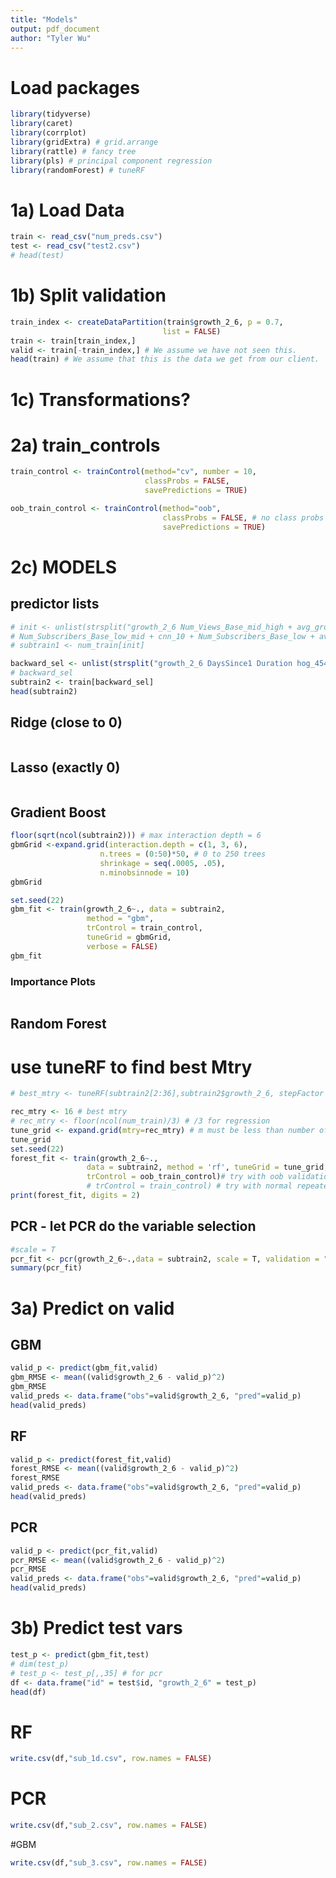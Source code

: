 ---
title: "Models"
output: pdf_document
author: "Tyler Wu"
---

# Load packages
```{r, message=F}
library(tidyverse)
library(caret)
library(corrplot)
library(gridExtra) # grid.arrange
library(rattle) # fancy tree
library(pls) # principal component regression
library(randomForest) # tuneRF
```

# 1a) Load Data
```{r}
train <- read_csv("num_preds.csv")
test <- read_csv("test2.csv")
# head(test)
```

# 1b) Split validation
```{r}
train_index <- createDataPartition(train$growth_2_6, p = 0.7, 
                                  list = FALSE)
train <- train[train_index,]
valid <- train[-train_index,] # We assume we have not seen this.
head(train) # We assume that this is the data we get from our client.
```

# 1c) Transformations?


# 2a) train_controls
```{r}
train_control <- trainControl(method="cv", number = 10,
                              classProbs = FALSE, 
                              savePredictions = TRUE)

oob_train_control <- trainControl(method="oob", 
                                  classProbs = FALSE, # no class probs for reg
                                  savePredictions = TRUE)
```

# 2c) MODELS

## predictor lists
```{r}
# init <- unlist(strsplit("growth_2_6 Num_Views_Base_mid_high + avg_growth_low + avg_growth_low_mid + count_vids_mid_high + doc2vec_17 + Num_Views_Base_low + Num_Subscribers_Base_mid_high + num_uppercase_chars	+ Num_Views_Base_low_mid + cnn_17 + cnn_89 + num_chars +
# Num_Subscribers_Base_low_mid + cnn_10 + Num_Subscribers_Base_low + avg_growth_mid_high + doc2vec_10 + num_stopwords", " + "))
# subtrain1 <- num_train[init]

backward_sel <- unlist(strsplit("growth_2_6 DaysSince1 Duration hog_454 hog_492 hog_641 hog_716 hog_855 cnn_9 cnn_10 cnn_12 cnn_17 cnn_19 cnn_25 cnn_68 cnn_88 sd_pixel_val sd_red sd_blue doc2vec_2 doc2vec_13 punc_num_! punc_num_/ punc_num_: punc_num_| num_words num_stopwords num_uppercase_words Num_Subscribers_Base_low Num_Subscribers_Base_low_mid Num_Views_Base_low_mid Num_Views_Base_mid_high avg_growth_low avg_growth_low_mid avg_growth_mid_high count_vids_low_mid"," "))
# backward_sel
subtrain2 <- train[backward_sel]
head(subtrain2)
```

## Ridge (close to 0)
```{r}

```

## Lasso (exactly 0)
```{r}

```

## Gradient Boost
```{r}
floor(sqrt(ncol(subtrain2))) # max interaction depth = 6
gbmGrid <-expand.grid(interaction.depth = c(1, 3, 6),
                    n.trees = (0:50)*50, # 0 to 250 trees
                    shrinkage = seq(.0005, .05),
                    n.minobsinnode = 10)
gbmGrid
```


```{r}
set.seed(22)
gbm_fit <- train(growth_2_6~., data = subtrain2, 
                 method = "gbm", 
                 trControl = train_control,
                 tuneGrid = gbmGrid,
                 verbose = FALSE)
gbm_fit
```

### Importance Plots
```{r}

```


## Random Forest

# use tuneRF to find best Mtry
```{r}
# best_mtry <- tuneRF(subtrain2[2:36],subtrain2$growth_2_6, stepFactor = 1.5, improve = 1e-5, ntree = 500)
```

```{r}
rec_mtry <- 16 # best mtry
# rec_mtry <- floor(ncol(num_train)/3) # /3 for regression
tune_grid <- expand.grid(mtry=rec_mtry) # m must be less than number of predictors, DN how to specify ntree
tune_grid
set.seed(22)
forest_fit <- train(growth_2_6~.,
                 data = subtrain2, method = 'rf', tuneGrid = tune_grid,
                 trControl = oob_train_control)# try with oob validation
                 # trControl = train_control) # try with normal repeated cv
print(forest_fit, digits = 2)
```

## PCR - let PCR do the variable selection
```{r}
#scale = T
pcr_fit <- pcr(growth_2_6~.,data = subtrain2, scale = T, validation = "CV",ncomp=35) # scaling column of all 0s -> NaN
summary(pcr_fit)
```

# 3a) Predict on valid

## GBM
```{r}
valid_p <- predict(gbm_fit,valid)
gbm_RMSE <- mean((valid$growth_2_6 - valid_p)^2)
gbm_RMSE
valid_preds <- data.frame("obs"=valid$growth_2_6, "pred"=valid_p)
head(valid_preds)
```


## RF
```{r}
valid_p <- predict(forest_fit,valid)
forest_RMSE <- mean((valid$growth_2_6 - valid_p)^2)
forest_RMSE
valid_preds <- data.frame("obs"=valid$growth_2_6, "pred"=valid_p)
head(valid_preds)
```

## PCR
```{r}
valid_p <- predict(pcr_fit,valid)
pcr_RMSE <- mean((valid$growth_2_6 - valid_p)^2)
pcr_RMSE
valid_preds <- data.frame("obs"=valid$growth_2_6, "pred"=valid_p)
head(valid_preds)
```

# 3b) Predict test vars
```{r}
test_p <- predict(gbm_fit,test)
# dim(test_p)
# test_p <- test_p[,,35] # for pcr
df <- data.frame("id" = test$id, "growth_2_6" = test_p)
head(df)
```

# RF
```{r}
write.csv(df,"sub_1d.csv", row.names = FALSE)
```

# PCR
```{r}
write.csv(df,"sub_2.csv", row.names = FALSE)
```

#GBM
```{r}
write.csv(df,"sub_3.csv", row.names = FALSE)
```

